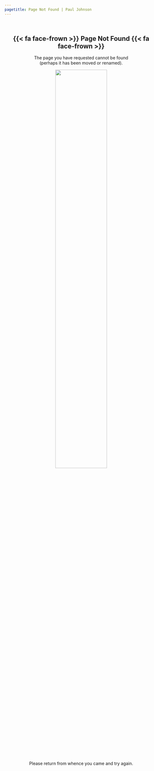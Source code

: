 ```yaml
---
pagetitle: Page Not Found | Paul Johnson
---
```


<br>

<div style="text-align: center">

# {{< fa face-frown >}} Page Not Found {{< fa face-frown >}}

The page you have requested cannot be found<br>(perhaps it has been moved or renamed).

![](assets/img/lost.webp){fig-align="center" width=58% fig-alt="Cilla Black in a purple jacket, stood in front of a stone building, looking disgruntled."}

Please return from whence you came and try again.

</div>
